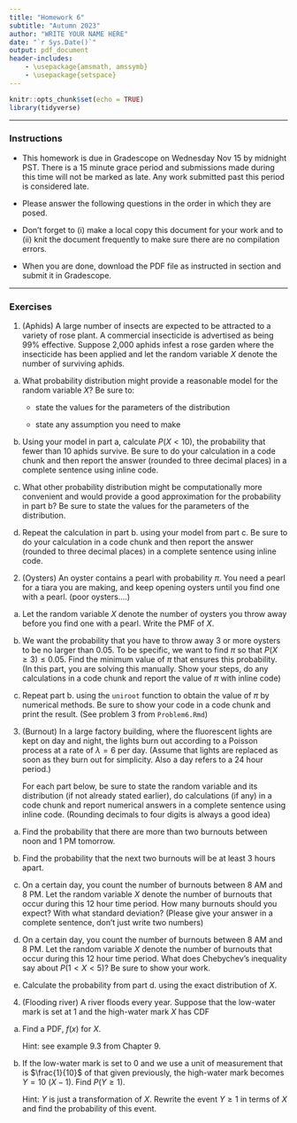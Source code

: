 ```yaml
---
title: "Homework 6"
subtitle: "Autumn 2023"
author: "WRITE YOUR NAME HERE"
date: "`r Sys.Date()`"
output: pdf_document
header-includes:
    - \usepackage{amsmath, amssymb}
    - \usepackage{setspace} 
---
```


\onehalfspacing

```r
knitr::opts_chunk$set(echo = TRUE)
library(tidyverse)

```


* * * 

### Instructions

- This homework is due in Gradescope on Wednesday Nov 15 by midnight PST. There is a 15 minute grace period and submissions made during this time will not be marked as late. Any work submitted past this period is considered late.  

- Please answer the following questions in the order in which they are posed. 

- Don't forget to (i) make a local copy this document for your work and to (ii) knit the document frequently to make sure there are no compilation errors. 

- When you are done, download the PDF file as instructed in section and submit it in Gradescope. 

* * *


### Exercises 


1. (Aphids) A large number of insects are expected to be attracted to a variety of rose plant. A commercial insecticide is advertised as being 99% effective. Suppose 2,000 aphids infest a rose garden where the insecticide has been applied and let the random variable $X$ denote the number of surviving aphids. 


a. What probability distribution might provide a reasonable model for the random variable $X$? Be sure to:

   - state the values for the parameters of the distribution 
   
   - state any assumption you need to make 

b. Using your model in part a, calculate $P(X < 10)$, the probability that fewer than 10 aphids survive. Be sure to do your calculation in a code chunk and then report the answer (rounded to three decimal places) in a complete sentence using inline code.


c. What other probability distribution might be computationally more convenient and would provide a good approximation for the probability in part b? Be sure to state the values for the parameters of the distribution.

d. Repeat the calculation in part b. using your model from part c. Be sure to do your calculation in a code chunk and then report the answer (rounded to three decimal places) in a complete sentence using inline code.

2. (Oysters) An oyster contains a pearl with probability $\pi$. You need a pearl for a tiara you are making, and keep opening oysters until you find one with a pearl. (poor oysters....)

a. Let the random variable $X$ denote the number of oysters you throw away before you find one with a pearl. Write the PMF of $X$. 

b. We want the probability that you have to throw away 3 or more oysters to be no larger than 0.05. To be specific, we want to find $\pi$ so that $P(X \geq 3)  \leq 0.05$. Find the minimum value of $\pi$ that ensures this probability. (In this part, you are solving this manually. Show your steps,  do any calculations in a code chunk and report the value of $\pi$ with inline code)

c. Repeat part b. using the `uniroot` function to obtain the value of $\pi$ by numerical methods. Be sure to show your code in a code chunk and print the result. (See problem 3 from `Problem6.Rmd`)

3. (Burnout) In a large factory building, where the fluorescent lights are kept on day and night, the lights burn out according to a Poisson process at a rate of $\lambda = 6$ per day. (Assume that lights are replaced as soon as they burn out for simplicity. Also a day refers to a 24 hour period.)

   For each part below, be sure to state the random variable and its distribution (if not already stated earlier), do calculations (if any) in a code chunk and report numerical answers in a complete sentence using inline code. (Rounding decimals to four digits is always a good idea)

a. Find the probability that there are more than two burnouts between noon and 1 PM tomorrow.

b. Find the probability that the next two burnouts will be at least 3 hours apart. 

c. On a certain day, you count the number of burnouts between 8 AM and 8 PM. Let the random variable $X$ denote the number of burnouts that occur during this 12 hour time period. How many burnouts should you expect? With what standard deviation? (Please give your answer in a complete sentence, don't just write two numbers)

d. On a certain day, you count the number of burnouts between 8 AM and 8 PM. Let the random variable $X$ denote the number of burnouts that occur during this 12 hour time period. What does Chebychev's inequality say about $P(1 < X < 5)$? Be sure to show your work.

e. Calculate the probability from part d. using the exact distribution of $X$. 
   
 
  
4. (Flooding river) A river floods every year. Suppose that the low-water mark is set at 1 and the high-water mark $X$ has CDF
\begin{align*}
	F(x) &= P(X \leq x) \\
	       &= \left\{ \begin{array}{cc} 
		               0 & x < 1 \\
		               1 - 1/x^2 & 1 \leq x < \infty. \end{array} \right.
\end{align*}

a.  Find a PDF, $f(x)$ for $X$. 

    Hint: see example 9.3 from Chapter 9.

b. If the low-water mark is set to 0 and we use a unit of measurement that is $\frac{1}{10}$ of that given previously, the high-water mark becomes $Y=10\:(X-1).$ Find $P(Y \geq 1)$. 

    Hint: $Y$ is just a transformation of $X$. Rewrite the event $Y \geq 1$ in terms of $X$ and find the probability of this event. 
